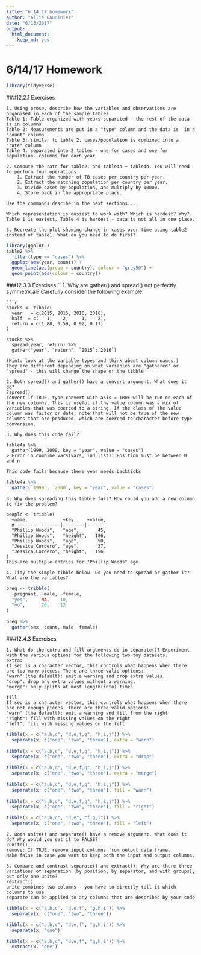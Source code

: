 ```yaml
---
title: "6_14_17_homework"
author: "Allie Gaudinier"
date: "6/13/2017"
output: 
  html_document: 
    keep_md: yes
---
```


# 6/14/17 Homework
```r
library(tidyverse)
```

###12.2.1 Exercises

```
1. Using prose, describe how the variables and observations are organised in each of the sample tables.
Table 1: Table organized with years separated - the rest of the data is in columns
Table 2: Measurements are put in a "type" column and the data is  in a "count" column
Table 3: similar to table 2, cases/population is combined into a "rate" column
Table 4: separated into 2 tables - one for cases and one for population. columns for each year
```
```
2. Compute the rate for table2, and table4a + table4b. You will need to perform four operations:
    1. Extract the number of TB cases per country per year. 
    2. Extract the matching population per country per year.
    3. Divide cases by population, and multiply by 10000.
    4. Store back in the appropriate place.

Use the commands descibe in the next sections.... 

Which representation is easiest to work with? Which is hardest? Why?
Table 1 is easiest, Table 4 is hardest - data is not all in one place. 

```

```
3. Recreate the plot showing change in cases over time using table2 instead of table1. What do you need to do first?
```
```r
library(ggplot2)
table2 %>%
  filter(type == "cases") %>%
  ggplot(aes(year, count)) + 
  geom_line(aes(group = country), colour = "grey50") + 
  geom_point(aes(colour = country))
```

###12.3.3 Exercises
``
1. Why are gather() and spread() not perfectly symmetrical?
Carefully consider the following example:
```
```r
stocks <- tibble(
  year   = c(2015, 2015, 2016, 2016),
  half  = c(   1,    2,     1,    2),
  return = c(1.88, 0.59, 0.92, 0.17)
)

stocks %>% 
  spread(year, return) %>% 
  gather("year", "return", `2015`:`2016`)
```
```
(Hint: look at the variable types and think about column names.)
They are different depending on what variables are "gathered" or "spread" - this will change the shape of the tibble
```
```
2. Both spread() and gather() have a convert argument. What does it do?
?spread()
convert	If TRUE, type.convert with asis = TRUE will be run on each of the new columns. This is useful if the value column was a mix of variables that was coerced to a string. If the class of the value column was factor or date, note that will not be true of the new columns that are produced, which are coerced to character before type conversion.
```
```
3. Why does this code fail?

table4a %>% 
  gather(1999, 2000, key = "year", value = "cases")
> Error in combine_vars(vars, ind_list): Position must be between 0 and n

This code fails because there year needs backticks
```
```r
table4a %>% 
  gather(`1999`, `2000`, key = "year", value = "cases")
```
  
```
3. Why does spreading this tibble fail? How could you add a new column to fix the problem?

people <- tribble(
  ~name,             ~key,    ~value,
  #-----------------|--------|------
  "Phillip Woods",   "age",       45,
  "Phillip Woods",   "height",   186,
  "Phillip Woods",   "age",       50,
  "Jessica Cordero", "age",       37,
  "Jessica Cordero", "height",   156
)
This are multiple entries for "Phillip Woods" age
```

```
4. Tidy the simple tibble below. Do you need to spread or gather it? What are the variables?
```
```r
preg <- tribble(
  ~pregnant, ~male, ~female,
  "yes",     NA,    10,
  "no",      20,    12
)

preg %>%
  gather(sex, count, male, female)
```

###12.4.3 Exercises

```
1. What do the extra and fill arguments do in separate()? Experiment with the various options for the following two toy datasets.
extra:
If sep is a character vector, this controls what happens when there are too many pieces. There are three valid options:
"warn" (the default): emit a warning and drop extra values.
"drop": drop any extra values without a warning.
"merge": only splits at most length(into) times

fill	
If sep is a character vector, this controls what happens when there are not enough pieces. There are three valid options:
"warn" (the default): emit a warning and fill from the right
"right": fill with missing values on the right
"left": fill with missing values on the left
```
```r
tibble(x = c("a,b,c", "d,e,f,g", "h,i,j")) %>% 
  separate(x, c("one", "two", "three"), extra = "warn")
  
tibble(x = c("a,b,c", "d,e,f,g", "h,i,j")) %>% 
  separate(x, c("one", "two", "three"), extra = "drop")

tibble(x = c("a,b,c", "d,e,f,g", "h,i,j")) %>% 
  separate(x, c("one", "two", "three"), extra = "merge")
  
tibble(x = c("a,b,c", "d,e,f,g", "h,i,j")) %>% 
  separate(x, c("one", "two", "three"), fill = "warn")
  
tibble(x = c("a,b,c", "d,e,f,g", "h,i,j")) %>% 
  separate(x, c("one", "two", "three"), fill = "right")

tibble(x = c("a,b,c", "d,e", "f,g,i")) %>% 
  separate(x, c("one", "two", "three"), fill = "left")
```
```  
2. Both unite() and separate() have a remove argument. What does it do? Why would you set it to FALSE?
?unite()
remove:	If TRUE, remove input columns from output data frame.
Make false in case you want to keep both the input and output columns.
```

```
3. Compare and contrast separate() and extract(). Why are there three variations of separation (by position, by separator, and with groups), but only one unite?
?extract()
unite combines two columns - you have to directly tell it which columns to use
separate can be applied to any columns that are described by your code
```
```r

tibble(x = c("a,b,c", "d,e,f", "g,h,i")) %>% 
  separate(x, c("one", "two", "three"))

tibble(x = c("a,b,c", "d,e,f", "g,h,i")) %>% 
  separate(x, "one")

tibble(x = c("a,b,c", "d,e,f", "g,h,i")) %>% 
  extract(x, "one")
```
